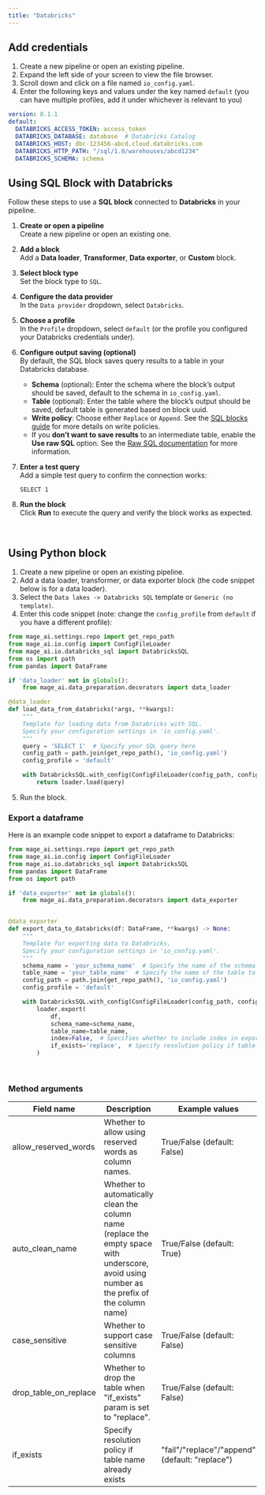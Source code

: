```yaml
---
title: "Databricks"
---
```



<ProOnly source="databricks" />

## Add credentials

1. Create a new pipeline or open an existing pipeline.
2. Expand the left side of your screen to view the file browser.
3. Scroll down and click on a file named `io_config.yaml`.
4. Enter the following keys and values under the key named `default` (you can
   have multiple profiles, add it under whichever is relevant to you)

```yaml
version: 0.1.1
default:
  DATABRICKS_ACCESS_TOKEN: access_token
  DATABRICKS_DATABASE: database  # Databricks Catalog
  DATABRICKS_HOST: dbc-123456-abcd.cloud.databricks.com
  DATABRICKS_HTTP_PATH: "/sql/1.0/warehouses/abcd1234"
  DATABRICKS_SCHEMA: schema
```

## Using SQL Block with Databricks

Follow these steps to use a **SQL block** connected to **Databricks** in your pipeline.

1. **Create or open a pipeline**  
   Create a new pipeline or open an existing one.

2. **Add a block**  
   Add a **Data loader**, **Transformer**, **Data exporter**, or **Custom** block.

3. **Select block type**  
   Set the block type to `SQL`.

4. **Configure the data provider**  
   In the `Data provider` dropdown, select `Databricks`.

5. **Choose a profile**  
   In the `Profile` dropdown, select `default` (or the profile you configured your Databricks credentials under).

6. **Configure output saving (optional)**  
   By default, the SQL block saves query results to a table in your Databricks database.

   - **Schema** (optional): Enter the schema where the block’s output should be saved, default to the schema in `io_config.yaml`.
   - **Table** (optional): Enter the table where the block’s output should be saved, default table is generated based on block uuid.
   - **Write policy**: Choose either `Replace` or `Append`. See the [SQL blocks guide](/guides/blocks/sql-blocks) for more details on write policies.
   - If you **don’t want to save results** to an intermediate table, enable the **Use raw SQL** option. See the [Raw SQL documentation](/guides/blocks/sql-blocks#using-raw-sql) for more information.

7. **Enter a test query**  
   Add a simple test query to confirm the connection works:
   ```
   SELECT 1
   ```

8. **Run the block**  
Click **Run** to execute the query and verify the block works as expected.



<br />

## Using Python block

1. Create a new pipeline or open an existing pipeline.
2. Add a data loader, transformer, or data exporter block (the code snippet
   below is for a data loader).
3. Select the `Data lakes -> Databricks SQL` template or `Generic (no template)`.
4. Enter this code snippet (note: change the `config_profile` from `default` if
   you have a different profile):

```python
from mage_ai.settings.repo import get_repo_path
from mage_ai.io.config import ConfigFileLoader
from mage_ai.io.databricks_sql import DatabricksSQL
from os import path
from pandas import DataFrame

if 'data_loader' not in globals():
    from mage_ai.data_preparation.decorators import data_loader

@data_loader
def load_data_from_databricks(*args, **kwargs):
    """
    Template for loading data from Databricks with SQL.
    Specify your configuration settings in 'io_config.yaml'.
    """
    query = 'SELECT 1'  # Specify your SQL query here
    config_path = path.join(get_repo_path(), 'io_config.yaml')
    config_profile = 'default'

    with DatabricksSQL.with_config(ConfigFileLoader(config_path, config_profile)) as loader:
        return loader.load(query)
```

5. Run the block.


### Export a dataframe

Here is an example code snippet to export a dataframe to Databricks:

```python
from mage_ai.settings.repo import get_repo_path
from mage_ai.io.config import ConfigFileLoader
from mage_ai.io.databricks_sql import DatabricksSQL
from pandas import DataFrame
from os import path

if 'data_exporter' not in globals():
    from mage_ai.data_preparation.decorators import data_exporter


@data_exporter
def export_data_to_databricks(df: DataFrame, **kwargs) -> None:
    """
    Template for exporting data to Databricks.
    Specify your configuration settings in 'io_config.yaml'.
    """
    schema_name = 'your_schema_name'  # Specify the name of the schema to export data to
    table_name = 'your_table_name'  # Specify the name of the table to export data to
    config_path = path.join(get_repo_path(), 'io_config.yaml')
    config_profile = 'default'

    with DatabricksSQL.with_config(ConfigFileLoader(config_path, config_profile)) as loader:
        loader.export(
            df,
            schema_name=schema_name,
            table_name=table_name,
            index=False,  # Specifies whether to include index in exported table
            if_exists='replace',  # Specify resolution policy if table name already exists
        )
```

<br />

### Method arguments

| Field name              | Description                                                                                                                                            | Example values              |
| ----------------------- | ------------------------------------------------------------------------------------------------------------------------------------------------------ | --------------------------- |
| allow_reserved_words    | Whether to allow using reserved words as column names.                                                                                                 | True/False (default: False) |
| auto_clean_name         | Whether to automatically clean the column name (replace the empty space with underscore, avoid using number as the prefix of the column name)          | True/False (default: True)  |
| case_sensitive          | Whether to support case sensitive columns                                                                                                              | True/False (default: False) |
| drop_table_on_replace   | Whether to drop the table when "if_exists" param is set to "replace".                                                                                  | True/False (default: False) |
| if_exists               | Specify resolution policy if table name already exists                                                                                                 | "fail"/"replace"/"append" (default: "replace") |

<br />
